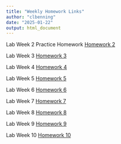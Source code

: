 ```yaml
---
title: "Weekly Homework Links"
author: "clbenning"
date: "2025-01-22"
output: html_document
---
```


Lab Week 2 Practice Homework [Homework 2](hw2.html)

Lab Week 3 [Homework 3](Homework_03.html)

Lab Week 4 [Homework 4](Homework_04.html)

Lab Week 5 [Homework 5](Homework_05.html)

Lab Week 6 [Homework 6](Homework_06.html)

Lab Week 7 [Homework 7](Homework_07.html)

Lab Week 8 [Homework 8](Homework_08.html)

Lab Week 9 [Homework 9](Homework_09.html)

Lab Week 10 [Homework 10](Homework_10.html)

